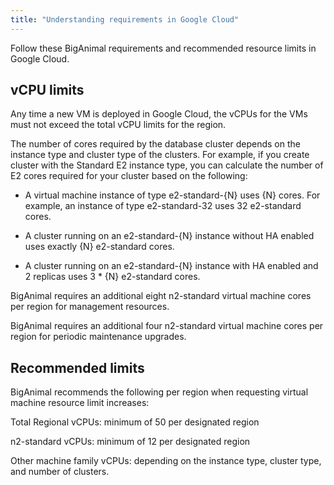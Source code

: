 ```yaml
---
title: "Understanding requirements in Google Cloud"
---
```


Follow these BigAnimal requirements and recommended resource limits in Google Cloud.

## vCPU limits
Any time a new VM is deployed in Google Cloud, the vCPUs for the VMs must not exceed the total vCPU limits for the region.

The number of cores required by the database cluster depends on the instance type and cluster type of the clusters. For example, if you create cluster with the Standard E2 instance type, you can calculate the number of E2 cores required for your cluster based on the following:

- A virtual machine instance of type e2-standard-{N} uses {N} cores. For example, an instance of type e2-standard-32 uses 32 e2-standard cores.

- A cluster running on an e2-standard-{N} instance without HA enabled uses exactly {N} e2-standard cores.

- A cluster running on an e2-standard-{N} instance with HA enabled and 2 replicas uses 3 * {N} e2-standard cores.

BigAnimal requires an additional eight n2-standard virtual machine cores per region for management resources.

BigAnimal requires an additional four n2-standard virtual machine cores per region for periodic maintenance upgrades.

## Recommended limits
BigAnimal recommends the following per region when requesting virtual machine resource limit increases:

Total Regional vCPUs: minimum of 50 per designated region

n2-standard vCPUs: minimum of 12 per designated region

Other machine family vCPUs: depending on the instance type, cluster type, and number of clusters.